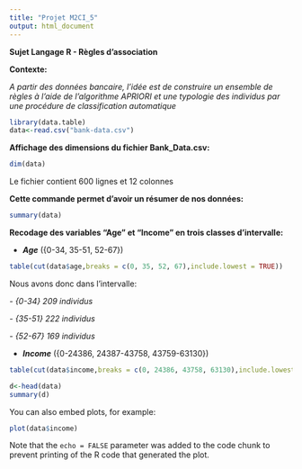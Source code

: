 ```yaml
---
title: "Projet M2CI_5"
output: html_document
---
```

**Sujet Langage R - Règles d'association**

**Contexte:**

*A partir des données bancaire, l'idée est de construire un ensemble de règles à l'aide de l'algorithme APRIORI et une typologie des individus par une procédure de classification automatique*



```r
library(data.table)
data<-read.csv("bank-data.csv")
````

**Affichage des dimensions du fichier Bank_Data.csv:**
```r
dim(data)
````
Le fichier contient 600 lignes et 12 colonnes

**Cette commande permet d'avoir un résumer de nos données:**
```r
summary(data)
```

**Recodage des variables "Age" et "Income" en trois classes d'intervalle:**

- ***Age*** ({0-34, 35-51, 52-67})
```r
table(cut(data$age,breaks = c(0, 35, 52, 67),include.lowest = TRUE))
```
Nous avons donc dans l'intervalle:
  
  *- {0-34} 209 individus*
  
  *- {35-51} 222 individus*
  
  *- {52-67} 169 individus*

- ***Income*** ({0-24386, 24387-43758, 43759-63130})
```r
table(cut(data$income,breaks = c(0, 24386, 43758, 63130),include.lowest = TRUE))
```
```r
d<-head(data)
summary(d)
```
You can also embed plots, for example:

```r
plot(data$income)
```

Note that the `echo = FALSE` parameter was added to the code chunk to prevent printing of the R code that generated the plot.
